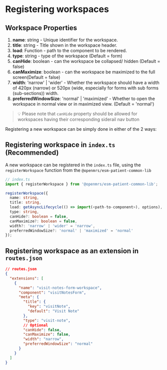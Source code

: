 # Registering workspaces

## Workspace Properties

1. **name**: string - Unique identifier for the workspace.
2. **title**: string - Title shown in the workspace header.
3. **load**: Function - path to the component to be rendered.
4. **type**: string - type of the workspace (Default = form)
5. **canHide**: boolean - can the workspace be collapsed/ hidden (Default = false)
6. **canMaximize**: boolean - can the workspace be maximized to the full screen(Default = false)
7. **width**: 'narrow' | 'wider' - Whether the workspace should have a width of 420px (narrow) or 520px (wide, especially for forms with sub forms (sub-sections)) width.
8. **preferredWindowSize**: 'normal' | 'maximized' - Whether to open the workspace in normal view or in maximized view. (Default = 'normal')

> 💡 Please note that `canHide` property should be allowed for workspaces having their corresponding siderail nav button

Registering a new workspace can be simply done in either of the 2 ways:

## Registering workspace in `index.ts` (Recommended)

A new workspace can be registered in the `index.ts` file, using the `registerWorkspace` function from the `@openmrs/esm-patient-common-lib`

```ts copy
// index.ts
import { registerWorkspace } from '@openmrs/esm-patient-common-lib';

registerWorkspace({
  name: string,
  title: string,
  load: getAsyncLifecycle(() => import(<path-to-component>), options),
  type: string,
  canHide?: boolean = false,
  canMaximize?: boolean = false,
  width?: 'narrow' | 'wider' = 'narrow',
  preferredWindowSize?: 'normal' | 'maximized' = 'normal'
});

```

## Registering workspace as an extension in `routes.json`

```json copy
// routes.json
{
  "extensions": [
    {
      "name": "visit-notes-form-workspace",
      "component": "visitNotesForm",
      "meta": {
        "title": {
          "key": "visitNote",
          "default": "Visit Note"
        },
        "type": "visit-note",
        // Optional
        "canHide": false,
        "canMaximize": false,
        "width": "narrow",
        "preferredWindowSize": "normal"
      }
    }
  ]
}
```
